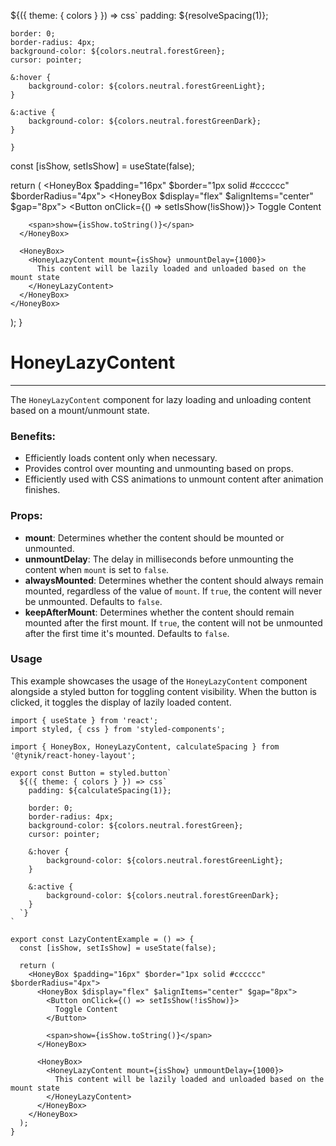 

  ${({ theme: { colors } }) => css`
    padding: ${resolveSpacing(1)};

    border: 0;
    border-radius: 4px;
    background-color: ${colors.neutral.forestGreen};
    cursor: pointer;

    &:hover {
        background-color: ${colors.neutral.forestGreenLight};
    }

    &:active {
        background-color: ${colors.neutral.forestGreenDark};
    }
  `}
`

  const [isShow, setIsShow] = useState(false);

  return (
    <HoneyBox $padding="16px" $border="1px solid #cccccc" $borderRadius="4px">
      <HoneyBox $display="flex" $alignItems="center" $gap="8px">
        <Button onClick={() => setIsShow(!isShow)}>
          Toggle Content
        </Button>

        <span>show={isShow.toString()}</span>
      </HoneyBox>

      <HoneyBox>
        <HoneyLazyContent mount={isShow} unmountDelay={1000}>
          This content will be lazily loaded and unloaded based on the mount state
        </HoneyLazyContent>
      </HoneyBox>
    </HoneyBox>
  );
}

# HoneyLazyContent

---

The `HoneyLazyContent` component for lazy loading and unloading content based on a mount/unmount state.

### Benefits:

* Efficiently loads content only when necessary.
* Provides control over mounting and unmounting based on props.
* Efficiently used with CSS animations to unmount content after animation finishes.

### Props:

* **mount**: Determines whether the content should be mounted or unmounted.
* **unmountDelay**: The delay in milliseconds before unmounting the content when `mount` is set to `false`.
* **alwaysMounted**: Determines whether the content should always remain mounted, regardless of the value of `mount`.
If `true`, the content will never be unmounted. Defaults to `false`.
* **keepAfterMount**: Determines whether the content should remain mounted after the first mount.
If `true`, the content will not be unmounted after the first time it's mounted. Defaults to `false`.

### Usage

This example showcases the usage of the `HoneyLazyContent` component alongside a styled button for toggling content visibility. When the button is clicked, it toggles the display of lazily loaded content.

<LazyContentExample/>

```tsx
import { useState } from 'react';
import styled, { css } from 'styled-components';

import { HoneyBox, HoneyLazyContent, calculateSpacing } from '@tynik/react-honey-layout';

export const Button = styled.button`
  ${({ theme: { colors } }) => css`
    padding: ${calculateSpacing(1)};

    border: 0;
    border-radius: 4px;
    background-color: ${colors.neutral.forestGreen};
    cursor: pointer;

    &:hover {
        background-color: ${colors.neutral.forestGreenLight};
    }

    &:active {
        background-color: ${colors.neutral.forestGreenDark};
    }
  `}
`

export const LazyContentExample = () => {
  const [isShow, setIsShow] = useState(false);

  return (
    <HoneyBox $padding="16px" $border="1px solid #cccccc" $borderRadius="4px">
      <HoneyBox $display="flex" $alignItems="center" $gap="8px">
        <Button onClick={() => setIsShow(!isShow)}>
          Toggle Content
        </Button>

        <span>show={isShow.toString()}</span>
      </HoneyBox>

      <HoneyBox>
        <HoneyLazyContent mount={isShow} unmountDelay={1000}>
          This content will be lazily loaded and unloaded based on the mount state
        </HoneyLazyContent>
      </HoneyBox>
    </HoneyBox>
  );
}
```